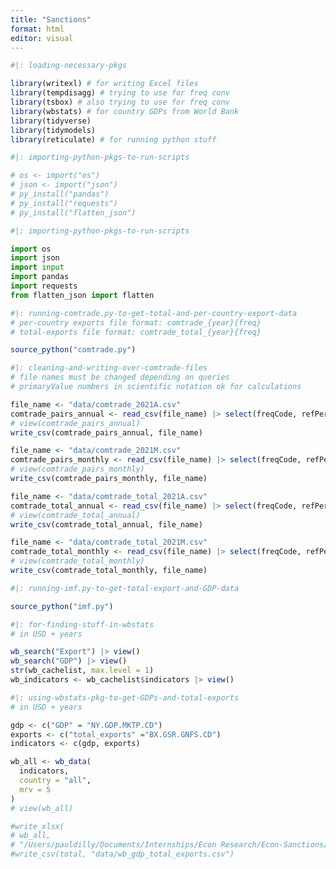 ```yaml
---
title: "Sanctions"
format: html
editor: visual
---
```


```r
#|: loading-necessary-pkgs

library(writexl) # for writing Excel files
library(tempdisagg) # trying to use for freq conv
library(tsbox) # also trying to use for freq conv
library(wbstats) # for country GDPs from World Bank
library(tidyverse) 
library(tidymodels)
library(reticulate) # for running python stuff
```

```r
#|: importing-python-pkgs-to-run-scripts

# os <- import("os")
# json <- import("json")
# py_install("pandas")
# py_install("requests")
# py_install("flatten_json")
```

```python
#|: importing-python-pkgs-to-run-scripts

import os
import json
import input
import pandas
import requests
from flatten_json import flatten
```

```r
#|: running-comtrade.py-to-get-total-and-per-country-export-data
# per-country exports file format: comtrade_{year}{freq} 
# total-exports file format: comtrade_total_{year}{freq}

source_python("comtrade.py")
```

```r
#|: cleaning-and-writing-over-comtrade-files
# file names must be changed depending on queries
# primaryValue numbers in scientific notation ok for calculations

file_name <- "data/comtrade_2021A.csv"
comtrade_pairs_annual <- read_csv(file_name) |> select(freqCode, refPeriodId, refYear, refMonth, reporterCode, reporterISO, reporterDesc, flowDesc, partnerCode, partnerISO, partnerDesc, cmdDesc, primaryValue)
# view(comtrade_pairs_annual)
write_csv(comtrade_pairs_annual, file_name)

file_name <- "data/comtrade_2021M.csv"
comtrade_pairs_monthly <- read_csv(file_name) |> select(freqCode, refPeriodId, refYear, refMonth, reporterCode, reporterISO, reporterDesc, flowDesc, partnerCode, partnerISO, partnerDesc, cmdDesc, primaryValue)
# view(comtrade_pairs_monthly)
write_csv(comtrade_pairs_monthly, file_name)

file_name <- "data/comtrade_total_2021A.csv"
comtrade_total_annual <- read_csv(file_name) |> select(freqCode, refPeriodId, refYear, refMonth, reporterCode, reporterISO, reporterDesc, flowDesc, partnerCode, partnerISO, partnerDesc, cmdDesc, primaryValue)
# view(comtrade_total_annual)
write_csv(comtrade_total_annual, file_name)

file_name <- "data/comtrade_total_2021M.csv"
comtrade_total_monthly <- read_csv(file_name) |> select(freqCode, refPeriodId, refYear, refMonth, reporterCode, reporterISO, reporterDesc, flowDesc, partnerCode, partnerISO, partnerDesc, cmdDesc, primaryValue)
# view(comtrade_total_monthly)
write_csv(comtrade_total_monthly, file_name)
```

```r
#|: running-imf.py-to-get-total-export-and-GDP-data

source_python("imf.py")
```

```r
#|: for-finding-stuff-in-wbstats
# in USD + years

wb_search("Export") |> view()
wb_search("GDP") |> view()
str(wb_cachelist, max.level = 1)
wb_indicators <- wb_cachelist$indicators |> view()
```

```r
#|: using-wbstats-pkg-to-get-GDPs-and-total-exports
# in USD + years 

gdp <- c("GDP" = "NY.GDP.MKTP.CD")
exports <- c("total_exports" ="BX.GSR.GNFS.CD")
indicators <- c(gdp, exports)

wb_all <- wb_data(
  indicators, 
  country = "all",
  mrv = 5
)
# view(wb_all)

#write_xlsx(
# wb_all, 
# "/Users/pauldilly/Documents/Internships/Econ Research/Econ-Sanctions/data/wb_both.xlsx")
#write_csv(total, "data/wb_gdp_total_exports.csv")
```
